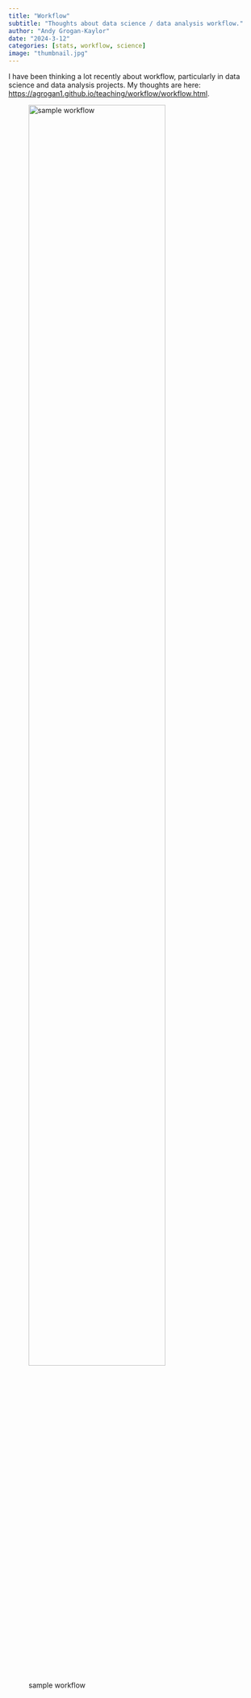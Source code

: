 ```yaml
---
title: "Workflow"
subtitle: "Thoughts about data science / data analysis workflow."
author: "Andy Grogan-Kaylor"
date: "2024-3-12"
categories: [stats, workflow, science]
image: "thumbnail.jpg"
---
```


I have been thinking a lot recently about workflow, particularly in data science and data analysis projects. My thoughts are here:  [https://agrogan1.github.io/teaching/workflow/workflow.html](https://agrogan1.github.io/teaching/workflow/workflow.html).


![sample workflow](https://agrogan1.github.io/teaching/workflow/workflows.png){width=80%}




